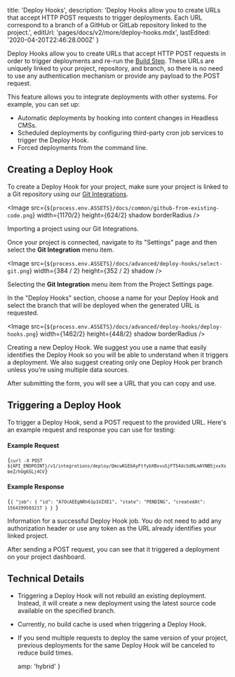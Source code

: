 
  title: 'Deploy Hooks',
  description:
    'Deploy Hooks allow you to create URLs that accept HTTP POST requests to trigger deployments. Each URL correspond to a branch of a GitHub or GitLab repository linked to the project.',
  editUrl: 'pages/docs/v2/more/deploy-hooks.mdx',
  lastEdited: '2020-04-20T22:46:28.000Z'
}

Deploy Hooks allow you to create URLs that accept HTTP POST requests in order to trigger deployments and re-run the [Build Step](/docs/v2/build-step). These URLs are uniquely linked to your project, repository, and branch, so there is no need to use any authentication mechanism or provide any payload to the POST request.

This feature allows you to integrate <ProductName /> deployments with other systems. For example, you can set up:

- Automatic deployments by hooking into content changes in Headless CMSs.
- Scheduled deployments by configuring third-party cron job services to trigger the Deploy Hook.
- Forced deployments from the command line.

## Creating a Deploy Hook

To create a Deploy Hook for your project, make sure your project is linked to a Git repository using our [Git Integrations](/docs/v2/git-integrations).

<Image
  src={`${process.env.ASSETS}/docs/common/github-from-existing-code.png`}
  width={1170/2}
  height={624/2}
  shadow
  borderRadius
/>
<Caption>Importing a project using our Git Integrations.</Caption>

Once your project is connected, navigate to its "Settings" page and then select the **Git Integration** menu item.

<Image
  src={`${process.env.ASSETS}/docs/advanced/deploy-hooks/select-git.png`}
  width={384 / 2}
  height={352 / 2}
  shadow
/>
<Caption>Selecting the <b>Git Integration</b> menu item from the Project Settings page.</Caption>

In the "Deploy Hooks" section, choose a name for your Deploy Hook and select the branch that will be deployed when the generated URL is requested.

<Image
  src={`${process.env.ASSETS}/docs/advanced/deploy-hooks/deploy-hooks.png`}
  width={1462/2}
  height={448/2}
  shadow
  borderRadius
/>
<Caption>Creating a new Deploy Hook.</Caption>

<Note>
  We suggest you use a name that easily identifies the Deploy Hook so you will
  be able to understand when it triggers a deployment. We also suggest creating
  only one Deploy Hook per branch unless you’re using multiple data sources.
</Note>

After submitting the form, you will see a URL that you can copy and use.

## Triggering a Deploy Hook

To trigger a Deploy Hook, send a POST request to the provided URL. Here's an example request and response you can use for testing:

#### Example Request

<Code>{`curl -X POST ${API_ENDPOINT}/v1/integrations/deploy/QmcwKGEbAyFtfybXBxvuSjFT54dc5dRLmAYNB5jxxXsbeZ/hUg65Lj4CV`}</Code>

#### Example Response

<Code lang="json">{`{
  "job": {
    "id": "A7OcAEEgNRh61p1VZXE1",
    "state": "PENDING",
    "createdAt": 1564399503217
  }
}
`}</Code>
<Caption>Information for a successful Deploy Hook job.</Caption>

<Note>
  You do not need to add any authorization header or use any token as the URL
  already identifies your linked project.
</Note>

After sending a POST request, you can see that it triggered a deployment on your project dashboard.

## Technical Details

- Triggering a Deploy Hook will not rebuild an existing deployment. Instead, it will create a new deployment using the latest source code available on the specified branch.
- Currently, no build cache is used when triggering a Deploy Hook.
- If you send multiple requests to deploy the same version of your project, previous deployments for the same Deploy Hook will be canceled to reduce build times.


  amp: 'hybrid'
}
